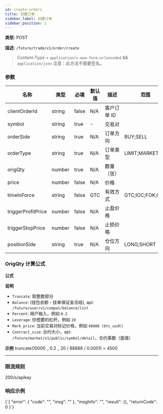 ```yaml
---
id: create-orders
title: 创建订单
sidebar_label: 创建订单
sidebar_position: 1
---
```


**类型:** POST

**描述:** `/future/trade/v1/order/create`

> Content-Type = `application/x-www-form-urlencoded` && `application/json` 注意：此方法不需要签名。

### 参数

| 名称 | 类型 | 必填 | 默认值 | 描述 | 范围 |
| --- | --- | --- | --- | --- | --- |
| clientOrderId | string | false | N/A | 客户订单 ID |  |
| symbol | string | true | - | 交易对 |  |
| orderSide | string | true | N/A | 订单方向 | BUY;SELL |
| orderType | string | true | N/A | 订单类型 | LIMIT;MARKET |
| origQty | number | true | N/A | 数量（张） |  |
| price | number | false | N/A | 价格 |  |
| timeInForce | string | false | GTC | 有效方式 | GTC;IOC;FOK;GTX |
| triggerProfitPrice | number | false | N/A | 止盈价格 |  |
| triggerStopPrice | number | false | N/A | 止损价格 |  |
| positionSide | string | true | N/A | 仓位方向 | LONG;SHORT |

### OrigQty 计算公式

**公式**

**说明**

- `Truncate`: 取整数部分
- `Balance`: (钱包余额 - 挂单保证金冻结), api: `/future/user/v1/compat/balance/list`
- `Percent`: 用户输入，例如 `0.2`
- `Leverage`: 你想要的杠杆，例如 `20`
- `Mark_price`: 当前交易对标记价格，例如 `88888 (btc_usdt)`
- `Contract_size`: 合约大小，api: `/future/market/v1/public/symbol/detail`，合约乘数（面值）

**示例** truncate(10000 _ 0.2 _ 20 / 88888 / 0.0001) = 4500

---

### 限流规则

200/s/apikey

### 响应示例


<CodeBlock language="json" title="Response">
  {`{
  "error": {
    "code": "",
    "msg": ""
  },
  "msgInfo": "",
  "result": {},
  "returnCode": 0
}`}
</CodeBlock>